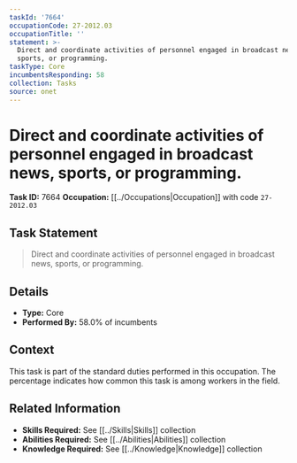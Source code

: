 ```yaml
---
taskId: '7664'
occupationCode: 27-2012.03
occupationTitle: ''
statement: >-
  Direct and coordinate activities of personnel engaged in broadcast news,
  sports, or programming.
taskType: Core
incumbentsResponding: 58
collection: Tasks
source: onet
---
```

# Direct and coordinate activities of personnel engaged in broadcast news, sports, or programming.

**Task ID:** 7664
**Occupation:** [[../Occupations|Occupation]] with code `27-2012.03`

## Task Statement

> Direct and coordinate activities of personnel engaged in broadcast news, sports, or programming.

## Details

- **Type:** Core
- **Performed By:** 58.0% of incumbents

## Context

This task is part of the standard duties performed in this occupation. The percentage indicates how common this task is among workers in the field.

## Related Information

- **Skills Required:** See [[../Skills|Skills]] collection
- **Abilities Required:** See [[../Abilities|Abilities]] collection
- **Knowledge Required:** See [[../Knowledge|Knowledge]] collection
